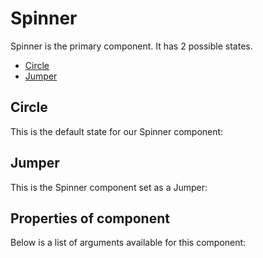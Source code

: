 
<Meta of={SpinnerStories} />

# Spinner

Spinner is the primary component. It has 2 possible states.

- [Circle](#circle)
- [Jumper](#jumper)

## Circle

This is the default state for our Spinner component:

<Canvas of={SpinnerStories.Circle} />

## Jumper

This is the Spinner component set as a Jumper:

<Canvas of={SpinnerStories.Jumper} />

## Properties of component

Below is a list of arguments available for this component:

<ArgTypes of={SpinnerStories} />
